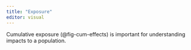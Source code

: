 ```yaml
---
title: "Exposure"
editor: visual
---
```


Cumulative exposure (@fig-cum-effects) is important for understanding impacts to a population.
